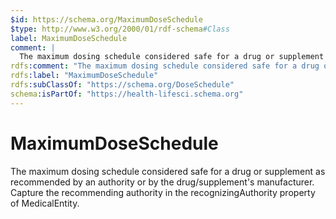 ```yaml
---
$id: https://schema.org/MaximumDoseSchedule
$type: http://www.w3.org/2000/01/rdf-schema#Class
label: MaximumDoseSchedule
comment: |
  The maximum dosing schedule considered safe for a drug or supplement as recommended by an authority or by the drug/supplement's manufacturer. Capture the recommending authority in the recognizingAuthority property of MedicalEntity.
rdfs:comment: "The maximum dosing schedule considered safe for a drug or supplement as recommended by an authority or by the drug/supplement's manufacturer. Capture the recommending authority in the recognizingAuthority property of MedicalEntity."
rdfs:label: "MaximumDoseSchedule"
rdfs:subClassOf: "https://schema.org/DoseSchedule"
schema:isPartOf: "https://health-lifesci.schema.org"
---
```


# MaximumDoseSchedule

The maximum dosing schedule considered safe for a drug or supplement as recommended by an authority or by the drug/supplement's manufacturer. Capture the recommending authority in the recognizingAuthority property of MedicalEntity.

